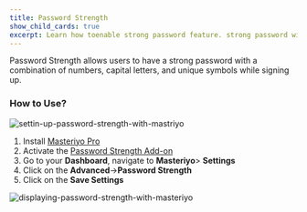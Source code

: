 ```yaml
---
title: Password Strength
show_child_cards: true
excerpt: Learn how toenable strong password feature. strong password with a combination of numbers, capital letters, and unique symbols while signing up.
---
```


Password Strength allows users to have a strong password with a combination of numbers, capital letters, and unique symbols while signing up.


### How to Use?

![settin-up-password-strength-with-mastriyo](https://user-images.githubusercontent.com/24367265/189648775-2e96ceb1-7bf5-4f22-972d-80fe25992ef7.png)

1. Install [Masteriyo Pro](https://docs.masteriyo.com/getting-started/installation#installing-masteriyo-lms-pro-version)
2. Activate the [Password Strength Add-on](https://docs.masteriyo.com/getting-started/activate-masteriyo-addons)
3. Go to your **Dashboard**, navigate to **Masteriyo**> **Settings**
4. Click on the **Advanced**->**Password Strength**
5. Click on the **Save Settings**

![displaying-password-strength-with-masteriyo](https://user-images.githubusercontent.com/24367265/189648517-046dfbbd-aa66-4f60-ada7-c14cf7f66919.png)
